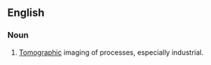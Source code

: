==English==

===Noun===
{{en-noun|-|head=[[process]] [[tomography]]}}

# {{context|manufacturing|medicine|lang=en}} [[tomographic|Tomographic]] imaging of processes, especially industrial.